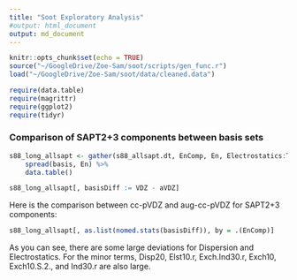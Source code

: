 ```yaml
---
title: "Soot Exploratory Analysis"
#output: html_document
output: md_document
---
```


```r
knitr::opts_chunk$set(echo = TRUE)
source("~/GoogleDrive/Zoe-Sam/soot/scripts/gen_func.r")
load("~/GoogleDrive/Zoe-Sam/soot/data/cleaned.data")

require(data.table)
require(magrittr)
require(ggplot2)
require(tidyr)
```

<!-- ## R Markdown -->

<!-- This is an R Markdown document. Markdown is a simple formatting syntax for authoring HTML, PDF, and MS Word documents. For more details on using R Markdown see <http://rmarkdown.rstudio.com>. -->

<!-- When you click the **Knit** button a document will be generated that includes both content as well as the output of any embedded R code chunks within the document. You can embed an R code chunk like this: -->

<!-- ```{r cars} -->
<!-- summary(cars) -->
<!-- ``` -->

<!-- ## Including Plots -->

<!-- You can also embed plots, for example: -->

<!-- ```{r pressure, echo=FALSE} -->
<!-- plot(pressure) -->
<!-- ``` -->

<!-- Note that the `echo = FALSE` parameter was added to the code chunk to prevent printing of the R code that generated the plot. -->

### Comparison of SAPT2+3 components between basis sets

```r
s88_long_allsapt <- gather(s88_allsapt.dt, EnComp, En, Electrostatics:Total.SAPT2.3) %>% 
    spread(basis, En) %>% 
    data.table()

s88_long_allsapt[, basisDiff := VDZ - aVDZ]
```

Here is the comparison between cc-pVDZ and aug-cc-pVDZ for SAPT2+3 components:
```r
s88_long_allsapt[, as.list(nomed.stats(basisDiff)), by = .(EnComp)]
```

As you can see, there are some large deviations for Dispersion and Electrostatics. For the minor terms, Disp20, Elst10.r, Exch.Ind30.r, Exch10, Exch10.S.2., and Ind30.r are also large. 


